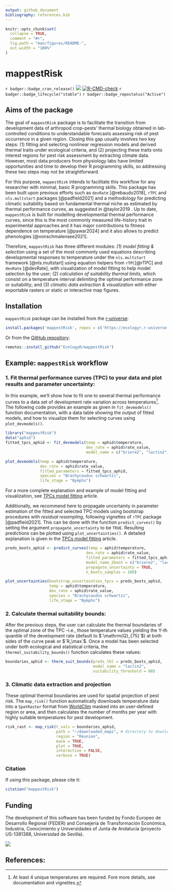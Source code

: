 ```yaml
---
output: github_document
bibliography: references.bib
---
```


<!-- README.md is generated from README.Rmd. Please edit that file -->

```r
knitr::opts_chunk$set(
  collapse = TRUE,
  comment = "#>",
  fig.path = "man/figures/README-",
  out.width = "100%"
)
```

# mappestRisk

<!-- badges: start -->
`r badger::badge_cran_release()`
![](https://img.shields.io/github/r-package/v/EcologyR/mappestRisk)
[![R-CMD-check](https://github.com/EcologyR/mappestRisk/actions/workflows/R-CMD-check.yaml/badge.svg)](https://github.com/EcologyR/mappestRisk/actions/workflows/R-CMD-check.yaml)
`r badger::badge_lifecycle("stable")`
`r badger::badge_repostatus("Active")`
<!-- badges: end -->

## Aims of the package

The goal of `mappestRisk` package is to facilitate the transition from development data of arthropod crop-pests' thermal biology obtained in lab-controlled conditions to understandable forecasts assessing risk of pest occurrence in a given region. Closing this gap usually involves two key steps: (1) fitting and selecting nonlinear regression models and derived thermal traits under ecological criteria, and (2) projecting these traits onto interest regions for pest risk assessment by extracting climate data. However, most data producers from physiology labs have limited opportunities and time to develop their R programming skills, so addressing these two steps may not be straightforward.

For this purpose, `mappestRisk` intends to facilitate this workflow for any researcher with minimal, basic R programming skills. This package has been built upon previous efforts such as `devRate` [@rebaudo2018], `rTPC` and `nls.multstart` packages [@padfield2021] and a methodology for predicting climatic suitability based on fundamental thermal niche as estimated by thermal performance curves, as suggested in @taylor2019 . Up to date, `mappestRisk` is built for modelling developmental thermal performance curves, since this is the most commonly measured life-history trait in experimental approaches and it has major contributions to fitness dependence on temperature [@pawar2024] and it also allows to predict phenologies [@vonschmalensee2021].

Therefore, `mappestRisk` has three different modules: *(1) model fitting & selection* using a set of the most commonly used equations describing developmental responses to temperature under the `nls.multstart` framework [@nls.multstart] using equation helpers from `rTPC`[@rTPC] and `devRate` [@devRate], with visualization of model fitting to help model selection by the user; (2) *calculation of suitability thermal limits,* which consist on a temperature interval delimiting the optimal performance zone or suitability; and (3) *climatic data extraction & visualization* with either exportable rasters or static or interactive map figures.

## Installation

`mappestRisk` package can be installed from the [r-universe](https://ecologyr.r-universe.dev/mappestRisk):

```r
install.packages('mappestRisk', repos = c('https://ecologyr.r-universe.dev', 'https://cloud.r-project.org')) 
```

Or from the [GitHub repository](https://github.com/EcologyR/mappestRisk):

```r
remotes::install_github("EcologyR/mappestRisk")  
```


## Example: `mappestRisk` workflow

### 1. Fit thermal performance curves (TPC) to your data and plot results and parameter uncertainty:

In this example, we'll show how to fit one to several thermal performance curves to a data set of development rate variation across temperatures[^1]. The following code provides an example as given in `fit_devmodels()` function documentation, with a data table showing the output of fitted models, and how to visualize them for selecting curves using `plot_devmodels()`.

[^1]: At least 4 unique temperatures are required. Fore more details, see documentation and vignettes.

```r
library("mappestRisk")
data("aphid") 
fitted_tpcs_aphid <- fit_devmodels(temp = aphid$temperature,  
                                   dev_rate = aphid$rate_value, 
                                   model_name = c("briere2", "lactin2", "flextpc"))

plot_devmodels(temp = aphid$temperature,
               dev_rate = aphid$rate_value,
               fitted_parameters = fitted_tpcs_aphid,
               species = "Brachycaudus schwartzi",
               life_stage = "Nymphs")
```

For a more complete explanation and example of model fitting and visualization, see [TPCs model fitting](articles/tpcs-model-fitting.html) article.

Additionally, we recommend here to propagate uncertainty in parameter estimation of the fitted and selected TPC models using bootstrap procedures with *residual resampling*, following vignettes of `rTPC` package [@padfield2021]. This can be done with the function `predict_curves()` by setting the argument `propagate_uncertainty` to be `TRUE`. Resulting predictions can be plotted using `plot_uncertainties()`. A detailed explanation is given in the [TPCs model fitting](articles/tpcs-simulate-bootstrap.html) article.

```r
preds_boots_aphid <- predict_curves(temp = aphid$temperature,          
                                   dev_rate = aphid$rate_value,
                                   fitted_parameters = fitted_tpcs_aphid,
                                   model_name_2boot = c("briere2", "lactin2", "flextpc"),
                                   propagate_uncertainty = TRUE,
                                   n_boots_samples = 100)

plot_uncertainties(bootstrap_uncertainties_tpcs = preds_boots_aphid,
                   temp = aphid$temperature,
                   dev_rate = aphid$rate_value,
                   species = "Brachycaudus schwartzi",
                   life_stage = "Nymphs")
```

### 2. Calculate thermal suitability bounds:

After the previous steps, the user can calculate the thermal boundaries of the optimal zone of the TPC –i.e., those temperature values yielding the Y-th quantile of the development rate (default to $`\mathrm{Q}_{75}`$) at both sides of the curve peak or $`R_\max`$. Once a model has been selected under both ecological and statistical criteria, the `thermal_suitability_bounds()` function calculates these values:

```r
boundaries_aphid <- therm_suit_bounds(preds_tbl = preds_boots_aphid,       
                                      model_name = "lactin2",        
                                      suitability_threshold = 80) 
```

### 3. Climatic data extraction and projection

These optimal thermal boundaries are used for spatial projection of pest risk. The `map_risk()` function automatically downloads temperature data into a `SpatRaster` format from [WorldClim](https://worldclim.org/data/worldclim21.html) masked into an user-defined region or area, and then calculates the number of months per year with highly suitable temperatures for pest development.

```r
risk_rast <- map_risk(t_vals = boundaries_aphid, 
                      path = "~/downloaded_maps", # directory to download data 
                      region = "Réunion",    
                      mask = TRUE,
                      plot = TRUE,
                      interactive = FALSE,
                      verbose = TRUE)
```

### Citation

If using this package, please cite it:

```r
citation("mappestRisk") 
```

## Funding

The development of this software has been funded by Fondo Europeo de Desarrollo Regional (FEDER) and Consejería de Transformación Económica, Industria, Conocimiento y Universidades of Junta de Andalucía (proyecto US-1381388, Universidad de Sevilla).

![](https://ecologyr.github.io/workshop/images/logos.png)

## References:

